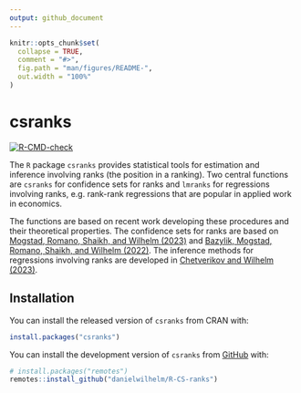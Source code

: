 ```yaml
---
output: github_document
---
```


<!-- README.md is generated from README.Rmd. Please edit that file -->

```r
knitr::opts_chunk$set(
  collapse = TRUE,
  comment = "#>",
  fig.path = "man/figures/README-",
  out.width = "100%"
)
```

# csranks

<!-- badges: start -->
[![R-CMD-check](https://github.com/danielwilhelm/R-CS-ranks/actions/workflows/R-CMD-check.yaml/badge.svg)](https://github.com/danielwilhelm/R-CS-ranks/actions/workflows/R-CMD-check.yaml)
<!-- badges: end -->

The `R` package `csranks` provides statistical tools for estimation and inference involving ranks (the position in a ranking).  Two
central functions are `csranks` for confidence sets for ranks and `lmranks` for regressions involving ranks, e.g. rank-rank regressions that are 
popular in applied work in economics. 

The functions are based on recent work developing these procedures and their theoretical properties. The confidence sets for
ranks are based on [Mogstad, Romano, Shaikh, and Wilhelm (2023)](https://doi.org/10.1093/restud/rdad006) and 
[Bazylik, Mogstad, Romano, Shaikh, and Wilhelm (2022)](https://dwilhelm.userweb.mwn.de/papers/cwp4021.pdf). The inference methods
for regressions involving ranks are developed in [Chetverikov and Wilhelm (2023)](https://arxiv.org/pdf/2310.15512).


## Installation

You can install the released version of `csranks` from CRAN with:

``` r
install.packages("csranks")
```

You can install the development version of `csranks` from [GitHub](https://github.com/) with:

``` r
# install.packages("remotes")
remotes::install_github("danielwilhelm/R-CS-ranks")
```



